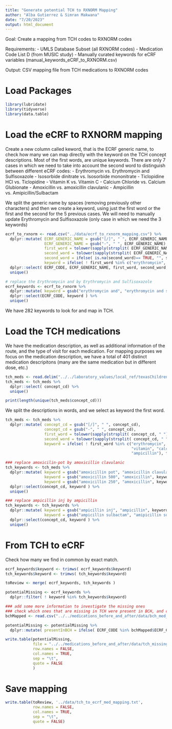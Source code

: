 ```yaml
---
title: "Generate potential TCH to RXNORM Mapping"
author: "Alba Gutierrez & Simran Makwana"
date: "7/20/2023"
output: html_document
---
```


Goal: Create a mapping from TCH codes to RXNORM codes

Requirements: 
- UMLS Database Subset (all RXNORM codes)
- Medication Code List D (from MUSIC study)
- Manually curated keywords for eCRF variables (manual_keywords_eCRF_to_RXNORM.csv)

Output: CSV mapping file from TCH medications to RXNORM codes

# Load Packages
```r
library(lubridate)
library(tidyverse)
library(data.table)
```

# Load the eCRF to RXNORM mapping
Create a new column called keword, that is the ECRF generic name, to check how many we can map directly with the keyword on the TCH concept descriptions. 
Most of the first words, are unique keywords. There are only 7 cases in which we need to take into account the second word to distinguish between different eCRF codes:
- Erythromycin vs. Erythromycin and Sulfisoxazole
- Isosorbide dinitrate vs. Isosorbide mononitrate
- Ticlopidine HCl vs. Ticlopidine
- Vitamin K vs. Vitamin C
- Calcium Chloride vs. Calcium Glubionate
- Amoxicillin vs. amoxicillin clavulanic
- Ampicillin vs. Amipicillin/Sulbactam

We split the generic name by spaces (removing previously other characters) and then we create a keyword, using just the first word or the first and the second for the 5 previous cases. We will need to manually update Erythromycin and Sulfisoxazole (only case in which we need the 3 keywords)

```r
ecrf_to_rxnorm <- read.csv("../data/ecrf_to_rxnorm_mapping.csv") %>%
  dplyr::mutate( ECRF_GENERIC_NAME = gsub("[/]", " ", ECRF_GENERIC_NAME),
                 ECRF_GENERIC_NAME = gsub("-", " ", ECRF_GENERIC_NAME),
                 first_word = tolower(sapply(strsplit( ECRF_GENERIC_NAME, " "), '[', 1)), 
                 second_word = tolower(sapply(strsplit( ECRF_GENERIC_NAME, " "), '[', 2)), 
                 second_word = ifelse( is.na(second_word)== TRUE, "", second_word), 
                 keyword = ifelse( ! first_word %in% c("erythromycin", "isosorbide", "ticlopidine","vitamin", "calcium", "amoxicillin", "amipicillin"), first_word, paste0( first_word, " ",second_word))) %>%
  dplyr::select( ECRF_CODE, ECRF_GENERIC_NAME, first_word, second_word, keyword ) %>%
  unique()

# replace the Erythromycin and by Erythromycin and Sulfisoxazole
ecrf_keywords <- ecrf_to_rxnorm %>%
  dplyr::mutate( keyword = gsub("erythromycin and", "erythromycin and sulfisoxazole", keyword)) %>%
  dplyr::select(ECRF_CODE, keyword ) %>%
  unique()
```

We have 282 keywords to look for and map in TCH. 

# Load the TCH medications
We have the medication description, as well as additional information of the route, and the type of visit for each medication. For mapping purposes we focus on the medication description, we have a total of 401 distinct medication descripitons (many are the same medication but in different dose, etc.) 
```r
tch_meds <- read.delim("../../laboratory_values/local_ref/texasChildren/misc_med_data_observations.tsv") 
tch_meds <- tch_meds %>%
  dplyr::select( concept_cd) %>%
  unique()

print(length(unique(tch_meds$concept_cd)))
```
We split the descriptions in words, and we select as keyword the first word. 

```r
tch_meds <- tch_meds %>%
  dplyr::mutate( concept_cd = gsub("[/]", " ", concept_cd),
                 concept_cd = gsub("-", " ", concept_cd),
                 first_word = tolower(sapply(strsplit( concept_cd, " "), '[', 1)), 
                 second_word = tolower(sapply(strsplit( concept_cd, " "), '[', 2)),
                 keyword = ifelse( ! first_word %in% c("erythromycin", "isosorbide", "ticlopidine",
                                                       "vitamin", "calcium", "amoxicillin", 
                                                       "ampicillin"), first_word, paste0( first_word, " ",second_word)))

### replace amoxicilin-pot by amoxicillin clavulanic 
tch_keywords <- tch_meds %>%
  dplyr::mutate( keyword = gsub("amoxicillin pot", "amoxicillin clavulanic", keyword), 
                 keyword = gsub("amoxicillin 500", "amoxicillin", keyword), 
                 keyword = gsub("amoxicillin 250", "amoxicillin", keyword)) %>%
  dplyr::select(concept_cd, keyword ) %>%
  unique()

### replace ampicillin inj by ampicillin
tch_keywords <- tch_keywords %>%
  dplyr::mutate( keyword = gsub("ampicillin inj", "ampicillin", keyword), 
                 keyword = gsub("ampicillin sulbactam", "amipicillin sulbactam", keyword)) %>%
  dplyr::select(concept_cd, keyword ) %>%
  unique()
```


# From TCH to eCRF
Check how many we find in common by exact match. 
```r
ecrf_keywords$keyword <- trimws( ecrf_keywords$keyword)
tch_keywords$keyword <- trimws( tch_keywords$keyword)

toReview <- merge( ecrf_keywords, tch_keywords )

potentialMissing <- ecrf_keywords %>%
  dplyr::filter( ! keyword %in% tch_keywords$keyword)

### add some more information to investigate the missing ones
### check which ones that are missing in TCH were present in BCH, and check those
bchMapped <- read.csv("../../medications_before_and_after/data/bch_med_concept_summary_toReview.csv")

potentialMissing <- potentialMissing %>%
  dplyr::mutate( presentInBCH = ifelse( ECRF_CODE %in% bchMapped$ECRF_CODE, "yes", "no"))

write.table(potentialMissing, 
            file = "../../medications_before_and_after/data/tch_missing_med_concepts_toReview.txt", 
            row.names = FALSE, 
            col.names = TRUE, 
            sep = "\t", 
            quote = FALSE
            )
```

# Save mapping
```r
write.table(toReview, '../data/tch_to_ecrf_med_mapping.txt', 
            row.names = FALSE, 
            col.names = TRUE, 
            sep = "\t", 
            quote = FALSE)

```






